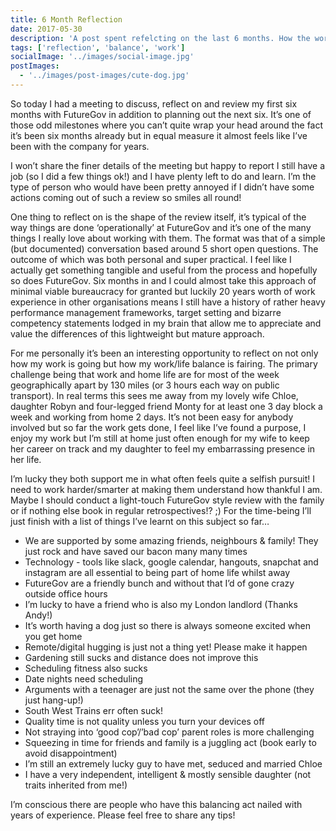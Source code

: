 ```yaml
---
title: 6 Month Reflection
date: 2017-05-30
description: 'A post spent refelcting on the last 6 months. How the work/life balance is going, my aspirations etc.'
tags: ['reflection', 'balance', 'work']
socialImage: '../images/social-image.jpg'
postImages:
  - '../images/post-images/cute-dog.jpg'
---
```



So today I had a meeting to discuss, reflect on and review my first six months with FutureGov in addition to planning out the next six. It’s one of those odd milestones where you can’t quite wrap your head around the fact it’s been six months already but in equal measure it almost feels like I’ve been with the company for years.

I won’t share the finer details of the meeting but happy to report I
still have a job (so I did a few things ok!) and I have plenty left to do and
learn. I’m the type of person who would have been pretty annoyed if I didn’t
have some actions coming out of such a review so smiles all round!

<GatsbyImage
  alt="A big mountain!"
  image={getImage(props.frontmatter.postImages[0])}
  className="imageFull"
/>

One thing to reflect on is the shape of the review itself, it’s typical of the way
things are done ‘operationally’ at FutureGov and it’s one of the many things I really
love about working with them. The format was that of a simple (but documented) conversation
based around 5 short open questions. The outcome of which was both personal and super
practical. I feel like I actually get something tangible and useful from the process
and hopefully so does FutureGov. Six months in and I could almost take this approach
of minimal viable bureaucracy for granted but luckily 20 years worth of work experience
in other organisations means I still have a history of rather heavy performance management
frameworks, target setting and bizarre competency statements lodged in my brain that
allow me to appreciate and value the differences of this lightweight but mature approach.

For me personally it’s been an interesting opportunity to reflect on not only how my work is going but how my work/life balance is fairing. The primary challenge being that work and home life are for most of the week geographically apart by 130 miles (or 3 hours each way on public transport). In real terms this sees me away from my lovely wife Chloe, daughter Robyn and four-legged friend Monty for at least one 3 day block a week and working from home 2 days.
It’s not been easy for anybody involved but so far the work gets done, I feel like I’ve found a purpose, I enjoy my work but I’m still at home just often enough for my wife to keep her career on track and my daughter to feel my embarrassing presence in her life.

I’m lucky they both support me in what often feels quite a selfish pursuit! I need to work harder/smarter at making them understand how thankful I am. Maybe I should conduct a light-touch FutureGov style review with the family or if nothing else book in regular retrospectives!? ;) For the time-being I’ll just finish with a list of things I’ve learnt on this subject so far…

- We are supported by some amazing friends, neighbours & family! They just rock and have saved our bacon many many times
- Technology - tools like slack, google calendar, hangouts, snapchat and instagram are all essential to being part of home life whilst away
- FutureGov are a friendly bunch and without that I’d of gone crazy outside office hours
- I’m lucky to have a friend who is also my London landlord (Thanks Andy!)
- It’s worth having a dog just so there is always someone excited when you get home
- Remote/digital hugging is just not a thing yet! Please make it happen
- Gardening still sucks and distance does not improve this
- Scheduling fitness also sucks
- Date nights need scheduling
- Arguments with a teenager are just not the same over the phone (they just hang-up!)
- South West Trains err often suck!
- Quality time is not quality unless you turn your devices off
- Not straying into ‘good cop’/’bad cop’ parent roles is more challenging
- Squeezing in time for friends and family is a juggling act (book early to avoid disappointment)
- I’m still an extremely lucky guy to have met, seduced and married Chloe
- I have a very independent, intelligent & mostly sensible daughter (not traits inherited from me!)

I’m conscious there are people who have this balancing act nailed with years of experience. Please feel free to share any tips!
